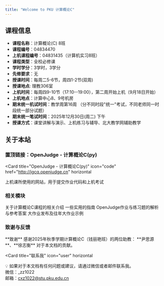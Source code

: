 ```yaml
---
title: "Welcome to PKU 计算概论C"
---
```


## 课程信息
* **课程名称**：计算概论(C) 8班  
* **课程编号**：04834470  
* **上机课程编号**：04831435（计算机实习8班）  
* **课程类型**：全校必修课  
* **学时学分**：3学时，3学分  
* **先修要求**：无  
* **授课时间**：每周二5-6节，周四1-2节(双周)  
* **授课地点**: 理教306室  
* **上机时间**：每周四9-10节（17:10--19:00），第二周开始上机（9月18日开始）  
* **上机地点**：计算中心8、9号机房  
* **期末统一机试时间**：教学周第16周 （分不同时段"统一"考试，不同老师同一时段统一部分试题）  
* **期末统一笔试时间**：2025年12月30日(周二)  下午  
* **授课方式**：课堂讲解与演示、上机练习与辅导、北大教学网辅助教学

## 关于本站
### 置顶链接：OpenJudge - 计算概论C(py)
<Card
  title="OpenJudge - 计算概论C(py)"
  icon="code"
  href="http://jgcq.openjudge.cn"
  horizontal
>
  上机课所使用的网站，用于提交作业代码和上机考试
</Card>

### 相关模块


<Columns cols={2}>
  <Card
    title="课程介绍"
    icon="user-graduate"
    href="/course_info"
  >
    关于计算概论C课程的相关介绍
  </Card>
  <Card
    title="Guides"
    icon="wrench"
    href="/guides"
  >
    一些实用的指南
  </Card>
    <Card
    title="作业解析"
    icon="book-open"
    href="/homework"
  >
    OpenJudge作业与练习题的解析与参考答案
  </Card>
  <Card
    title="大作业"
    icon="code-branch"
    href="/project"
  >
    大作业发布及往年大作业示例
  </Card>
</Columns>

### 致谢与反馈
<div className="mt-10 grid grid-cols-1 md:grid-cols-2 gap-4">
  <div className="text-sm text-gray-600">
    **致谢**  
    感谢2025年秋季学期计算概论C（钱丽艳班）的两位助教： **尹思源**、**徐志衡** 对于本文档的贡献。
    
  </div>

  <Card
    title="联系我"
    icon="user"
    horizontal
  >
  💡 如果对于本文档有任何问题或建议，请通过微信或者邮件联系我。 <br />
  微信：_zz1022 <br />
  邮箱：cxz1022@stu.pku.edu.cn 
  </Card>
</div>